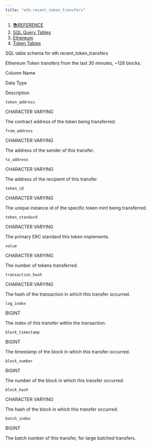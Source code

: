 ```yaml
---
title: "eth.recent_token_transfers"
---
```


1. [📚REFERENCE](/reference)
2. [SQL Query Tables](/reference/sql-query-tables)
3. [Ethereum](/reference/sql-query-tables/ethereum)
4. [Token Tables](/reference/sql-query-tables/ethereum/token-tables)

SQL table schema for eth.recent\_token\_transfers

Ethereum Token transfers from the last 30 minutes, \~128 blocks.

Column Name

Data Type

Description

`token_address`

CHARACTER VARYING

The contract address of the token being transferred.

`from_address`

CHARACTER VARYING

The address of the sender of this transfer.

`to_address`

CHARACTER VARYING

The address of the recipient of this transfer.

`token_id`

CHARACTER VARYING

The unique instance id of the specific token mint being transferred.

`token_standard`

CHARACTER VARYING

The primary ERC standard this token implements.

`value`

CHARACTER VARYING

The number of tokens transferred.

`transaction_hash`

CHARACTER VARYING

The hash of the transaction in which this transfer occurred.

`log_index`

BIGINT

The index of this transfer within the transaction.

`block_timestamp`

BIGINT

The timestamp of the block in which this transfer occurred.

`block_number`

BIGINT

The number of the block in which this transfer occurred.

`block_hash`

CHARACTER VARYING

The hash of the block in which this transfer occurred.

`batch_index`

BIGINT

The batch number of this transfer, for large batched transfers.
